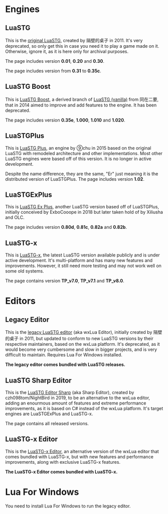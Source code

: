 = Engines =

== LuaSTG ==

This is the [[LuaSTG (vanilla)|original LuaSTG]], created by 隔壁的桌子 in 2011. It's very deprecated, so only get this in case you need it to play a game made on it. Otherwise, ignore it, as it is here only for archival purposes.

{{button|https://code.google.com/archive/p/lstg/downloads|Download #1|bg1=#38c34b|bg2=#38e04b|style=color:#fff;font-size:large;}}
The page includes version '''0.01''', '''0.20''' and '''0.30'''.

{{button|https://linkmix.co/876249|Download #2|bg1=#38c34b|bg2=#38e04b|style=color:#fff;font-size:large;}}
The page includes version from '''0.31''' to '''0.35c'''.

== LuaSTG Boost ==

This is [[LuaSTG Boost]], a derived branch of [[LuaSTG (vanilla)]] from 同在二要, that in 2014 aimed to improve and add features to the engine. It has been deprecated.

{{button|https://linkmix.co/876335|Download|bg1=#38c34b|bg2=#38e04b|style=color:#fff;font-size:large;}}
The page includes version '''0.35e''', '''1.000''', '''1.010''' and '''1.020'''.

== LuaSTGPlus ==

This is [[LuaSTGPlus|LuaSTG Plus]], an engine by ⑨chu in 2015 based on the original LuaSTG with remodeled architecture and other implementations. Most other LuaSTG engines were based off of this version. It is no longer in active development.

{{button|https://mega.nz/folder/WVAQwYzA#X9g-KiulLMUZfdn8DDV72g|Download|bg1=#38c34b|bg2=#38e04b|style=color:#fff;font-size:large;}}
Despite the name difference, they are the same, "Er" just meaning it is the distributed version of LuaSTGPlus. The page includes version '''1.02'''.

== LuaSTGExPlus ==

This is [[LuaSTGExPlus|LuaSTG Ex Plus]], another LuaSTG version based off of LuaSTGPlus, initially conceived by ExboCooope in 2018 but later taken hold of by Xiliusha and OLC.

{{button|https://mega.nz/folder/WVAQwYzA#X9g-KiulLMUZfdn8DDV72g|Download|bg1=#38c34b|bg2=#38e04b|style=color:#fff;font-size:large;}}
The page includes version '''0.80d''', '''0.81c''', '''0.82a''' and '''0.82b'''.

== LuaSTG-x ==

This is [[LuaSTG-x]], the latest LuaSTG version available publicly and is under active development. It's multi-platform and has many new features and improvements. However, it still need more testing and may not work well on some old systems.

{{button|https://mega.nz/folder/WVAQwYzA#X9g-KiulLMUZfdn8DDV72g|Download|bg1=#38c34b|bg2=#38e04b|style=color:#fff;font-size:large;}}
The page contains version '''TP_v7.0''', '''TP_v7.1''' and '''TP_v8.0'''.

= Editors =

== Legacy Editor ==

This is the [[LuaSTG Editor (legacy)|legacy LuaSTG editor]] (aka wxLua Editor), initially created by 隔壁的桌子 in 2011, but updated to conform to new LuaSTG versions by their respective maintainers, based on the wxLua platform. It's deprecated, as it would become very cumbersome and slow in bigger projects, and is very difficult to maintain. Requires Lua For Windows installed.

'''The legacy editor comes bundled with LuaSTG releases.'''

== LuaSTG Sharp Editor ==

This is the [[LuaSTG Editor Sharp]] (aka Sharp Editor), created by czh098tom/NightBird in 2019, to be an alternative to the wxLua editor, adding an enourmous amount of features and extreme performance improvements, as it is based on C# instead of the wxLua platform. It's target engines are LuaSTGExPlus and LuaSTG-x.

{{button|https://github.com/czh098tom/LuaSTG-Editor-Sharp/releases|Download|bg1=#38c34b|bg2=#38e04b|style=color:#fff;font-size:large;}}
The page contains all released versions.

== LuaSTG-x Editor ==

This is the [[LuaSTG-x Editor]], an alternative version of the wxLua editor that comes bundled with LuaSTG-x, but with new features and performance improvements, along with exclusive LuaSTG-x features.

'''The LuaSTG-x Editor comes bundled with LuaSTG-x.'''

= Lua For Windows =

You need to install Lua For Windows to run the legacy editor.

{{button|https://github.com/rjpcomputing/luaforwindows/releases|Download|bg1=#38c34b|bg2=#38e04b|style=color:#fff;font-size:large;}}
